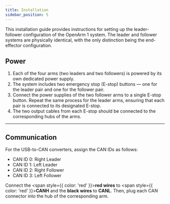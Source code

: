 ```yaml
---
title: Installation
sidebar_position: 5
---
```



This installation guide provides instructions for setting up the leader-follower configuration of the OpenArm 1 system. The leader and follower systems are physically identical, with the only distinction being the end-effector configuration.

## Power

1. Each of the four arms (two leaders and two followers) is powered by its own dedicated power supply.
2. The system includes two emergency stop (E-stop) buttons — one for the leader pair and one for the follower pair.
3. Connect the power supplies of the two follower arms to a single E-stop button. Repeat the same process for the leader arms, ensuring that each pair is connected to its designated E-stop.
4. The two output cables from each E-stop should be connected to the corresponding hubs of the arms.
<BlockImage src="hardware/installation/power.png" alt="power" width="80%" />

---

## Communication

For the USB-to-CAN converters, assign the CAN IDs as follows:
- CAN ID 0: Right Leader
- CAN ID 1: Left Leader
- CAN ID 2: Right Follower
- CAN ID 3: Left Follower

Connect the <span style={{ color: 'red' }}>**red wires**</span> to <span style={{ color: 'red' }}>**CANH**</span> and the **black wires** to **CANL**. Then, plug each CAN connector into the hub of the corresponding arm.

<BlockImage src="hardware/installation/communication.png" alt="communicaiton" width="80%" />
